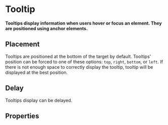 # Tooltip <ReactStabilityFlag status="stable" />

**Tooltips display information when users hover or focus an element. They are positioned using anchor elements.**

<DemoBlock demo="default" />

## Placement

Tooltips are positioned at the bottom of the target by default.
Tooltips' position can be forced to one of these options: `top`, `right`, `bottom`, or `left`.
If there is not enough space to correctly display the tooltip, tooltip will be displayed at the best position.

<DemoBlock demo="placement" />

## Delay

Tooltips display can be delayed.

<DemoBlock demo="delay" />

## Properties

<PropTable component="Tooltip" />
